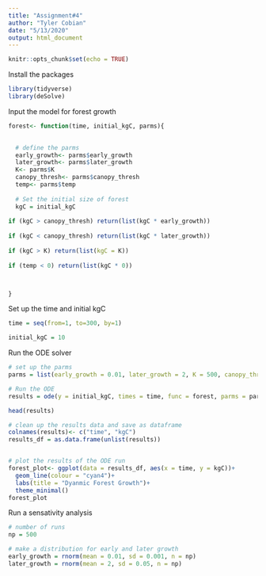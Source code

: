 ```yaml
---
title: "Assignment#4"
author: "Tyler Cobian"
date: "5/13/2020"
output: html_document
---
```


```r
knitr::opts_chunk$set(echo = TRUE)
```

Install the packages
```r
library(tidyverse)
library(deSolve)
```

Input the model for forest growth
```r
forest<- function(time, initial_kgC, parms){

  
  # define the parms
  early_growth<- parms$early_growth
  later_growth<- parms$later_growth
  K<- parms$K
  canopy_thresh<- parms$canopy_thresh
  temp<- parms$temp
  
  # Set the initial size of forest
  kgC = initial_kgC
  
if (kgC > canopy_thresh) return(list(kgC * early_growth))
  
if (kgC < canopy_thresh) return(list(kgC * later_growth))
  
if (kgC > K) return(list(kgC = K))
  
if (temp < 0) return(list(kgC * 0))



}

```

Set up the time and initial kgC
```r
time = seq(from=1, to=300, by=1)

initial_kgC = 10
```

Run the ODE solver
```r
# set up the parms
parms = list(early_growth = 0.01, later_growth = 2, K = 500, canopy_thresh = 100, temp = 20)

# Run the ODE
results = ode(y = initial_kgC, times = time, func = forest, parms = parms)

head(results)

# clean up the results data and save as dataframe
colnames(results)<- c("time", "kgC")
results_df = as.data.frame(unlist(results))


# plot the results of the ODE run
forest_plot<- ggplot(data = results_df, aes(x = time, y = kgC))+
  geom_line(colour = "cyan4")+
  labs(title = "Dyanmic Forest Growth")+
  theme_minimal()
forest_plot

```

Run a sensativity analysis
```r
# number of runs
np = 500

# make a distribution for early and later growth
early_growth = rnorm(mean = 0.01, sd = 0.001, n = np)
later_growth = rnorm(mean = 2, sd = 0.05, n = np)
```












